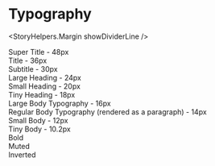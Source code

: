 

<Meta title="Components|Typographies" />

# Typography

<StoryHelpers.Margin showDividerLine />

<Story name="Typography">
  <div>
    <div className="mb-3">
      <Typography.SuperTitle>Super Title - 48px</Typography.SuperTitle>
    </div>
    <div className="mb-3">
      <Typography.Title>Title - 36px</Typography.Title>
    </div>
    <div className="mb-3">
      <Typography.Subtitle>Subtitle - 30px</Typography.Subtitle>
    </div>
    <div className="mb-3">
      <Typography.HeadingLarge>Large Heading - 24px</Typography.HeadingLarge>
    </div>
    <div className="mb-3">
      <Typography.HeadingSmall>Small Heading - 20px</Typography.HeadingSmall>
    </div>
    <div className="mb-3">
      <Typography.HeadingTiny>Tiny Heading - 18px</Typography.HeadingTiny>
    </div>
    <div className="mb-3">
      <Typography.Large>Large Body Typography - 16px</Typography.Large>
    </div>
    <div className="mb-3">
      <Typography p>
        Regular Body Typography (rendered as a paragraph) - 14px
      </Typography>
    </div>
    <div className="mb-3">
      <Typography.Small>Small Body - 12px</Typography.Small>
    </div>
    <div className="mb-3">
      <Typography.Tiny>Tiny Body - 10.2px</Typography.Tiny>
    </div>
    <div className="mb-3">
      <Typography bold>Bold</Typography>
    </div>
    <div className="mb-3">
      <Typography muted>Muted</Typography>
    </div>
    <div
      className="mb-3 p-1"
      style={{ backgroundColor: Color.invertedBackground }}
    >
      <Typography inverted>Inverted</Typography>
    </div>
  </div>
</Story>

<Props of={Typography} />

